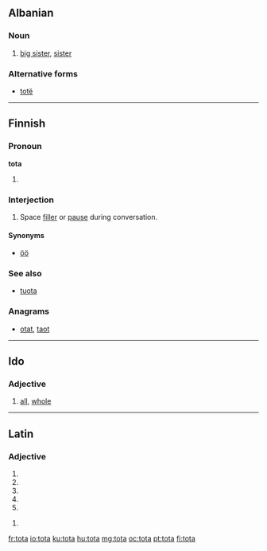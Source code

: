 ==Albanian==

===Noun===
{{head|sq|noun}}

# [[big sister]], [[sister]]

===Alternative forms===

* [[totë]]

----

==Finnish==

===Pronoun===
'''tota'''

# {{colloquial|lang=fi}} {{fi-form of|type=pronoun|case=partitive|pl=singular|tuo}}

===Interjection===
{{fi-int|tota}}

# {{colloquial|lang=fi}} Space [[filler]] or [[pause]] during conversation.

====Synonyms====
* [[öö#Finnish|öö]]

===See also===

* [[tuota#Finnish|tuota]]

===Anagrams===
* [[otat#Finnish|otat]], [[taot#Finnish|taot]]

----

==Ido==

===Adjective===
{{io-adj}}

# [[all]], [[whole]]

----

==Latin==

===Adjective===
{{la-adj-form|tōta}}

# {{inflection of|totus|tōtus|nom|f|s|lang=la}}
# {{inflection of|totus|tōtus|nom|n|p|lang=la}}
# {{inflection of|totus|tōtus|acc|n|p|lang=la}}
# {{inflection of|totus|tōtus|voc|f|s|lang=la}}
# {{inflection of|totus|tōtus|voc|n|p|lang=la}}

{{la-adj-form|tōtā}}

# {{inflection of|totus|tōtus|abl|f|s|lang=la}}

[[fr:tota]]
[[io:tota]]
[[ku:tota]]
[[hu:tota]]
[[mg:tota]]
[[oc:tota]]
[[pt:tota]]
[[fi:tota]]